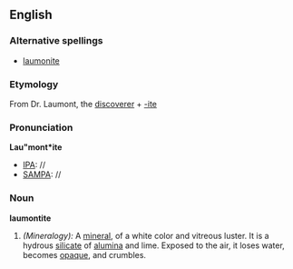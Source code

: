 ==English==

===Alternative spellings===
* [[laumonite]]

===Etymology===
From Dr. Laumont, the [[discoverer]] + [[-ite]]

===Pronunciation===
'''Lau"mont*ite'''
*[[IPA]]: //
*[[SAMPA]]: //

===Noun===
'''laumontite'''
# ''(Mineralogy):'' A [[mineral]], of a white color and vitreous luster.  It is a hydrous [[silicate]] of [[alumina]] and lime. Exposed to the air, it loses water, becomes [[opaque]], and crumbles.
